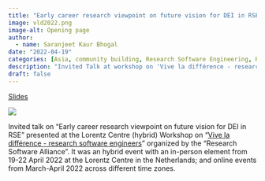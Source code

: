 ```yaml
---
title: "Early career research viewpoint on future vision for DEI in RSE"
image: vld2022.png
image-alt: Opening page
author:
  - name: Saranjeet Kaur Bhogal
date: "2022-04-19"
categories: [Asia, community building, Research Software Engineering, RSE Asia, workshop session]
description: "Invited Talk at workshop on 'Vive la différence - research software engineers'"
draft: false
---
```


[Slides](https://zenodo.org/record/6477536#.YoDsVO1BxPY)

[![](vld2022.png)](https://zenodo.org/record/6477536#.YoDsVO1BxPY)

Invited talk on "Early career research viewpoint on future vision for DEI in RSE" presented at the Lorentz Centre (hybrid) Workshop on "[Vive la différence - research software engineers](https://www.researchsoft.org/events/2022-04/)" organized by the "Research Software Alliance". It was an hybrid event with an in-person element from 19-22 April 2022 at the Lorentz Centre in the Netherlands; and online events from March-April 2022 across different time zones.
